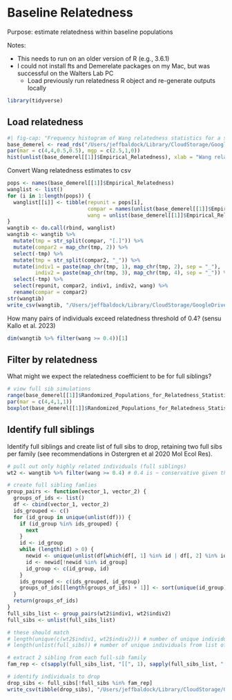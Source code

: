 # Baseline Relatedness

Purpose: estimate relatedness within baseline populations

Notes: 

* This needs to run on an older version of R (e.g., 3.6.1)
* I could not install fts and Demerelate packages on my Mac, but was successful on the Walters Lab PC
  + Load previously run relatedness R object and re-generate outputs locally

```r
library(tidyverse)
```

## Load relatedness
```r
#| fig-cap: "Frequency histogram of Wang relatedness statistics for a single population (Cliff Creek)"
base_demerel <- read_rds("/Users/jeffbaldock/Library/CloudStorage/GoogleDrive-jbaldock@uwyo.edu/Shared drives/wyo-coop-baldock/UWyoming/Snake River Cutthroat/Analyses/Snake River GSI Quarto/Baseline Relatedness/UpperSnakeRiver_GTseq_Baseline_Relatedness.rds")
par(mar = c(4,4,0.5,0.5), mgp = c(2.5,1,0))
hist(unlist(base_demerel[[1]]$Empirical_Relatedness), xlab = "Wang relatedness coefficient")
```

Convert Wang relatedness estimates to csv
```r
pops <- names(base_demerel[[1]]$Empirical_Relatedness)
wanglist <- list()
for (i in 1:length(pops)) {
  wanglist[[i]] <- tibble(repunit = pops[i],
                          compar = names(unlist(base_demerel[[1]]$Empirical_Relatedness[i])),
                          wang = unlist(base_demerel[[1]]$Empirical_Relatedness[i]))
}
wangtib <- do.call(rbind, wanglist)
wangtib <- wangtib %>% 
  mutate(tmp = str_split(compar, "[.]")) %>% 
  mutate(compar2 = map_chr(tmp, 2)) %>% 
  select(-tmp) %>%
  mutate(tmp = str_split(compar2, "_")) %>%
  mutate(indiv1 = paste(map_chr(tmp, 1), map_chr(tmp, 2), sep = "_"),
         indiv2 = paste(map_chr(tmp, 3), map_chr(tmp, 4), sep = "_")) %>%
  select(-tmp) %>%
  select(repunit, compar2, indiv1, indiv2, wang) %>%
  rename(compar = compar2)
str(wangtib)
write_csv(wangtib, "/Users/jeffbaldock/Library/CloudStorage/GoogleDrive-jbaldock@uwyo.edu/Shared drives/wyo-coop-baldock/UWyoming/Snake River Cutthroat/Analyses/Snake River GSI Quarto/Baseline Relatedness/UpperSnakeRiver_GTseq_Baseline_Relatedness_Wang.csv")
```

How many pairs of individuals exceed relatedness threshold of 0.4? (sensu Kallo et al. 2023)
```r
dim(wangtib %>% filter(wang >= 0.4))[1]
```


## Filter by relatedness

What might we expect the relatedness coefficient to be for full siblings?
```r
# view full sib simulations
range(base_demerel[[1]]$Randomized_Populations_for_Relatedness_Statistics[[1]]$Randomized_Fullssibs)
par(mar = c(4,4,1,1))
boxplot(base_demerel[[1]]$Randomized_Populations_for_Relatedness_Statistics[[1]]$Randomized_Fullssibs, ylab = "Wang relatedness coef.")
```

## Identify full siblings

Identify full siblings and create list of full sibs to drop, retaining two full sibs per family (see recommendations in Ostergren et al 2020 Mol Ecol Res).
```r
# pull out only highly related individuals (full siblings)
wt2 <- wangtib %>% filter(wang >= 0.4) # 0.4 is ~ conservative given the simulated/randomied full sib stats above

# create full sibling famlies
group_pairs <- function(vector_1, vector_2) {
  groups_of_ids <- list()
  df <- cbind(vector_1, vector_2)
  ids_grouped <- c()
  for (id_group in unique(unlist(df))) {
    if (id_group %in% ids_grouped) {
      next
    }
    id <- id_group
    while (length(id) > 0) {
      newid <- unique(unlist(df[which(df[, 1] %in% id | df[, 2] %in% id), ]))
      id <- newid[!newid %in% id_group]
      id_group <- c(id_group, id)
    }
    ids_grouped <- c(ids_grouped, id_group)
    groups_of_ids[[length(groups_of_ids) + 1]] <- sort(unique(id_group))
  }
  return(groups_of_ids)
}
full_sibs_list <- group_pairs(wt2$indiv1, wt2$indiv2)
full_sibs <- unlist(full_sibs_list)

# these should match
# length(unique(c(wt2$indiv1, wt2$indiv2))) # number of unique individuals from pairwise Wang estimates, where wang >= 0.4
# length(unlist(full_sibs)) # number of unique individuals from list of full-sib families

# extract 2 sibling from each full-sib family 
fam_rep <- c(sapply(full_sibs_list, "[[", 1), sapply(full_sibs_list, "[[", 2))

# identify individuals to drop
drop_sibs <- full_sibs[!full_sibs %in% fam_rep]
write_csv(tibble(drop_sibs), "/Users/jeffbaldock/Library/CloudStorage/GoogleDrive-jbaldock@uwyo.edu/Shared drives/wyo-coop-baldock/UWyoming/Snake River Cutthroat/Analyses/Snake River GSI Quarto/Baseline Relatedness/UpperSnakeRiver_GTseq_Baseline_DropFullSiblings.csv")
```


